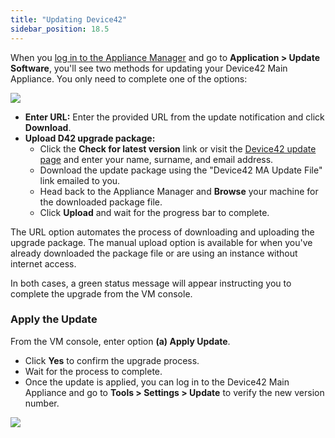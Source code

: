 ```yaml
---
title: "Updating Device42"
sidebar_position: 18.5
---
```


When you [log in to the Appliance Manager](device42-appliance-manager-login.mdx) and go to **Application > Update Software**, you'll see two methods for updating your Device42 Main Appliance. You only need to complete one of the options:

![](/assets/images/update-device42/updgrade-options-AM-19.06.png)

- **Enter URL:** Enter the provided URL from the update notification and click **Download**.
- **Upload D42 upgrade package:** 
  - Click the **Check for latest version** link or visit the [Device42 update page](https://www.device42.com/update) and enter your name, surname, and email address.
  - Download the update package using the "Device42 MA Update File" link emailed to you.
  - Head back to the Appliance Manager and **Browse** your machine for the downloaded package file.
  - Click **Upload** and wait for the progress bar to complete.

The URL option automates the process of downloading and uploading the upgrade package. The manual upload option is available for when you've already downloaded the package file or are using an instance without internet access.

In both cases, a green status message will appear instructing you to complete the upgrade from the VM console.

### Apply the Update

From the VM console, enter option **(a) Apply Update**.
- Click **Yes** to confirm the upgrade process.
- Wait for the process to complete.
- Once the update is applied, you can log in to the Device42 Main Appliance and go to **Tools > Settings > Update** to verify the new version number. 

![](/assets/images/update-device42/vm-console-options-19.06.png)

